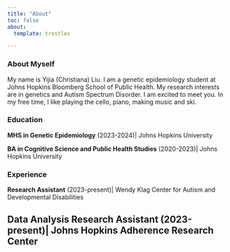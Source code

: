 ```yaml
---
title: "About"
toc: false
about: 
  template: trestles

---
```


### **About Myself**

My name is Yijia (Christiana) Liu. I am a genetic epidemiology student at Johns Hopkins Bloomberg School of Public Health. My research interests are in genetics and Autism Spectrum Disorder. I am excited to meet you. In my free time, I like playing the cello, piano, making music and ski. 

### **Education**

**MHS in Genetic Epidemiology** (2023-2024)\| Johns Hopkins University

**BA in Cognitive Science and Public Health Studies** (2020-2023)\| Johns Hopkins University

### **Experience**

**Research Assistant** (2023-present)\| Wendy Klag Center for Autism and Developmental Disabilities

**Data Analysis Research Assistant** (2023-present)\| Johns Hopkins Adherence Research Center
---
